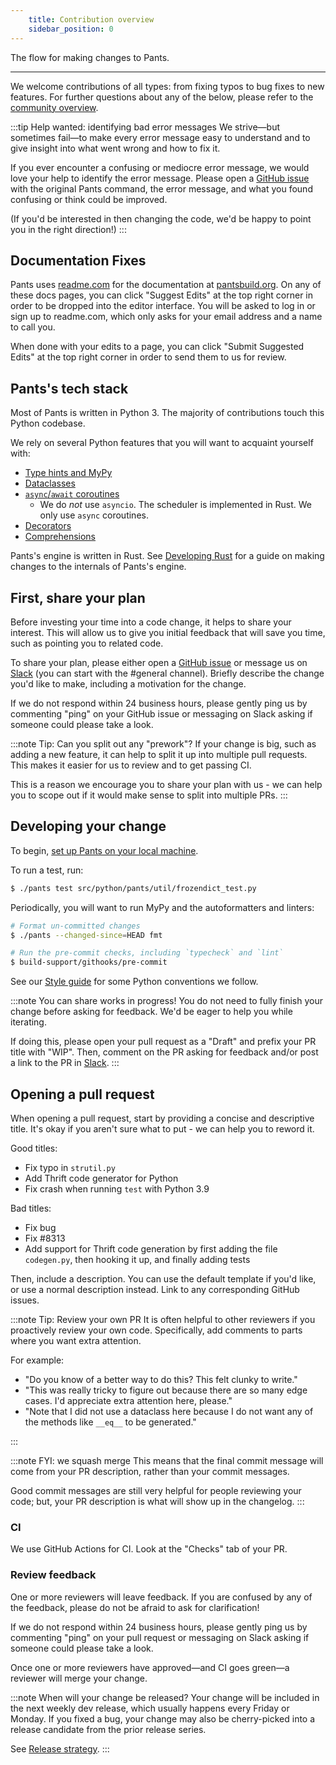 ```yaml
---
    title: Contribution overview
    sidebar_position: 0
---
```


The flow for making changes to Pants.

---

We welcome contributions of all types: from fixing typos to bug fixes to new features. For further questions about any of the below, please refer to the [community overview](/community/members).

:::tip Help wanted: identifying bad error messages
We strive—but sometimes fail—to make every error message easy to understand and to give insight into what went wrong and how to fix it.

If you ever encounter a confusing or mediocre error message, we would love your help to identify the error message. Please open a [GitHub issue](https://github.com/pantsbuild/pants/issues) with the original Pants command, the error message, and what you found confusing or think could be improved.

(If you'd be interested in then changing the code, we'd be happy to point you in the right direction!)
:::

## Documentation Fixes

Pants uses [readme.com](https://readme.com/) for the documentation at [pantsbuild.org](https://pantsbuild.org). On any of these docs pages, you can click "Suggest Edits" at the top right corner in order to be dropped into the editor interface. You will be asked to log in or sign up to readme.com, which only asks for your email address and a name to call you.

When done with your edits to a page, you can click "Submit Suggested Edits" at the top right corner in order to send them to us for review.

## Pants's tech stack

Most of Pants is written in Python 3. The majority of contributions touch this Python codebase.

We rely on several Python features that you will want to acquaint yourself with:

- [Type hints and MyPy](https://mypy.readthedocs.io/en/stable/)
- [Dataclasses](https://realpython.com/python-data-classes/)
- [`async`/`await` coroutines](https://www.python.org/dev/peps/pep-0492)
  - We do _not_ use `asyncio`. The scheduler is implemented in Rust. We only use `async` coroutines.
- [Decorators](https://realpython.com/primer-on-python-decorators/)
- [Comprehensions](https://www.geeksforgeeks.org/comprehensions-in-python/)

Pants's engine is written in Rust. See [Developing Rust](./development/developing-rust.mdx) for a guide on making changes to the internals of Pants's engine.

## First, share your plan

Before investing your time into a code change, it helps to share your interest. This will allow us to give you initial feedback that will save you time, such as pointing you to related code.

To share your plan, please either open a [GitHub issue](https://github.com/pantsbuild/pants/issues) or message us on [Slack](/community/members#slack) (you can start with the #general channel). Briefly describe the change you'd like to make, including a motivation for the change.

If we do not respond within 24 business hours, please gently ping us by commenting "ping" on your GitHub issue or messaging on Slack asking if someone could please take a look.

:::note Tip: Can you split out any "prework"?
If your change is big, such as adding a new feature, it can help to split it up into multiple pull requests. This makes it easier for us to review and to get passing CI.

This is a reason we encourage you to share your plan with us - we can help you to scope out if it would make sense to split into multiple PRs.
:::

## Developing your change

To begin, [set up Pants on your local machine](./development/setting-up-pants.mdx).

To run a test, run:

```bash
$ ./pants test src/python/pants/util/frozendict_test.py
```

Periodically, you will want to run MyPy and the autoformatters and linters:

```bash
# Format un-committed changes
$ ./pants --changed-since=HEAD fmt

# Run the pre-commit checks, including `typecheck` and `lint`
$ build-support/githooks/pre-commit
```

See our [Style guide](./development/style-guide.mdx) for some Python conventions we follow.

:::note You can share works in progress!
You do not need to fully finish your change before asking for feedback. We'd be eager to help you while iterating.

If doing this, please open your pull request as a "Draft" and prefix your PR title with "WIP". Then, comment on the PR asking for feedback and/or post a link to the PR in [Slack](/community/members).
:::

## Opening a pull request

When opening a pull request, start by providing a concise and descriptive title. It's okay if you aren't sure what to put - we can help you to reword it.

Good titles:

- Fix typo in `strutil.py`
- Add Thrift code generator for Python
- Fix crash when running `test` with Python 3.9

Bad titles:

- Fix bug
- Fix #8313
- Add support for Thrift code generation by first adding the file `codegen.py`, then hooking it up, and finally adding tests

Then, include a description. You can use the default template if you'd like, or use a normal description instead. Link to any corresponding GitHub issues.

:::note Tip: Review your own PR
It is often helpful to other reviewers if you proactively review your own code. Specifically, add comments to parts where you want extra attention.

For example:

- "Do you know of a better way to do this? This felt clunky to write."
- "This was really tricky to figure out because there are so many edge cases. I'd appreciate extra attention here, please."
- "Note that I did not use a dataclass here because I do not want any of the methods like `__eq__` to be generated."

:::

:::note FYI: we squash merge
This means that the final commit message will come from your PR description, rather than your commit messages.

Good commit messages are still very helpful for people reviewing your code; but, your PR description is what will show up in the changelog.
:::

### CI

We use GitHub Actions for CI. Look at the "Checks" tab of your PR.

### Review feedback

One or more reviewers will leave feedback. If you are confused by any of the feedback, please do not be afraid to ask for clarification!

If we do not respond within 24 business hours, please gently ping us by commenting "ping" on your pull request or messaging on Slack asking if someone could please take a look.

Once one or more reviewers have approved—and CI goes green—a reviewer will merge your change.

:::note When will your change be released?
Your change will be included in the next weekly dev release, which usually happens every Friday or Monday. If you fixed a bug, your change may also be cherry-picked into a release candidate from the prior release series.

See [Release strategy](./releases/release-strategy.mdx).
:::

